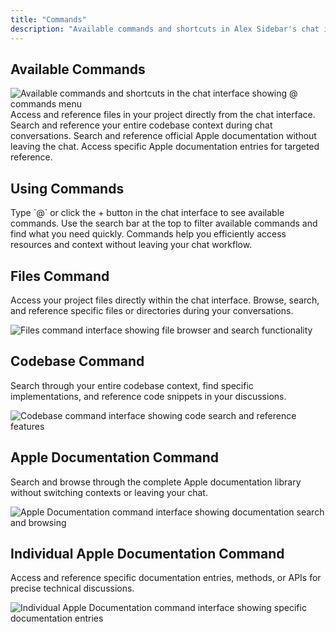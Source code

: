 ```yaml
---
title: "Commands"
description: "Available commands and shortcuts in Alex Sidebar's chat interface"
---
```


## Available Commands

 <Frame>
      <img
        src="/images/commands-chat.png"
        alt="Available commands and shortcuts in the chat interface showing @ commands menu"
      />
    </Frame>

<CardGroup cols={2}>
  <Card title="Files" icon="folder" href="#files-command">
    Access and reference files in your project directly from the chat interface.
  </Card>

<Card title="Codebase" icon="code" href="#codebase-command">
  Search and reference your entire codebase context during chat conversations.
</Card>

<Card title="Apple Docs" icon="apple" href="#apple-documentation-command">
  Search and reference official Apple documentation without leaving the chat.
</Card>

  <Card title="Apple Docs (Individual)" icon="book" href="#individual-apple-documentation-command">
    Access specific Apple documentation entries for targeted reference.
  </Card>
</CardGroup>

## Using Commands

<Steps>
  <Step title="Access Commands">
    Type `@` or click the + button in the chat interface to see available commands.
  </Step>

  <Step title="Search">
    Use the search bar at the top to filter available commands and find what you
    need quickly.
  </Step>
</Steps>

<Note>
  Commands help you efficiently access resources and context without leaving
  your chat workflow.
</Note>

## Files Command
Access your project files directly within the chat interface. Browse, search, and reference specific files or directories during your conversations.

<Frame>
      <img
        src="/images/files-command.png"
        alt="Files command interface showing file browser and search functionality"
      />
</Frame>

## Codebase Command
Search through your entire codebase context, find specific implementations, and reference code snippets in your discussions.

<Frame>
      <img
        src="/images/codebase-command.png"
        alt="Codebase command interface showing code search and reference features"
      />
</Frame>

## Apple Documentation Command
Search and browse through the complete Apple documentation library without switching contexts or leaving your chat.

<Frame>
      <img
        src="/images/apple-docs-command.png"
        alt="Apple Documentation command interface showing documentation search and browsing"
      />
</Frame>

## Individual Apple Documentation Command
Access and reference specific documentation entries, methods, or APIs for precise technical discussions.

<Frame>
      <img
        src="/images/individual-docs-command.png"
        alt="Individual Apple Documentation command interface showing specific documentation entries"
      />
</Frame>
